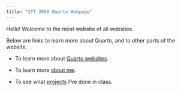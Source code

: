 ```yaml
---
title: "STT 2860 Quarto Webpage"
---
```


Hello! Welcome to the most website of all websites. 

Below are links to learn more about Quarto, and to other parts of the website.


* To learn more about [Quarto websites](https://quarto.org/docs/websites).

* To learn more [about me](https://amandahammers.github.io/about.html).

* To see what [projects](https://amandahammers.github.io/project.html) I've done in class.


